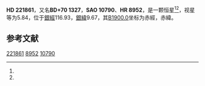{{Starbox begin
| name = HD 221861
}}
{{Starbox observe
| epoch = [[J2000.0|J2000.0]]
| constell = {{星座名待查}}<ref name=SIMBAD>{{cite web
 | url=http://simbad.u-strasbg.fr/simbad/sim-id?Ident=HR+8952
 | title =Pulsating variable Star
 | publisher=Centre de Données astronomiques de Strasbourg
 | work=SIMBAD
 | accessdate=2012-07-13}}</ref><ref name=DATA>{{cite web
 | url=http://vizier.u-strasbg.fr/viz-bin/VizieR-5?-out.add=.&-source=5050&-corr=PK=HR&-out.max=9999&HR=8952
 | title=VizieR Detailed Page
 | accessdate=2012-07-13
 | archive-date=2016-03-05
 | archive-url=https://web.archive.org/web/20160305194158/http://vizier.u-strasbg.fr/viz-bin/VizieR-5?-out.add=.&-source=5050&-corr=PK=HR&-out.max=9999&HR=8952
 | dead-url=no
 }}</ref>
| 星官 = 
| ra = {{RA|23|34|59}}<ref name=SIMBAD /><ref name=DATA />
| dec = {{DEC|+71|38|32}}<ref name=SIMBAD /><ref name=DATA />
| appmag_v = 5.84<ref name=SIMBAD /><ref name=DATA />
}}
{{Starbox character
| class = G9Ib<ref name=SIMBAD /><ref name=DATA />
| b-v = 1.8<ref name=SIMBAD /><ref name=DATA />
| u-b = 1.73<ref name=SIMBAD /><ref name=DATA />
| r-i = <ref name=SIMBAD /><ref name=DATA />
| variable = 
}}
{{Starbox astrometry
| radial_v = 1.73
| prop_mo_ra = -3
| parallax = 
| p_error = 
}}
{{Starbox catalog
| names =BD+70 1327，[[SAO星表|SAO]] 10790，[[HD星表|HD]] 221861，[[HR星表|HR]] 8952}}
{{Starbox reference |Simbad=HR+8952}}
{{Starbox end}}

'''HD 221861'''，又名'''BD+70 1327'''，'''SAO 10790'''、'''HR 8952'''，是一颗恒星<ref name=SIMBAD /><ref name=DATA />，视星等为5.84，位于[[銀道座標系|銀經]]116.93，[[銀道座標系|銀緯]]9.67，其[[B1900.0|B1900.0]]坐标为赤經{{RA|23|30|38.5}}，赤緯{{DEC|+71|9.67|21}}。

== 参考文献 ==
{{reflist}}

{{star-stub}}

[[Category:HD和HDE天體|221861]]
[[Category:HR天體|8952]]
[[Category:SAO天體|10790]]